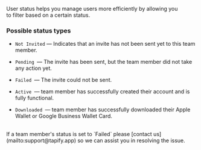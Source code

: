 User status helps you manage users more efficiently by allowing you to filter based on a certain status.

### Possible status types

* `Not Invited` — Indicates that an invite has not been sent yet to this team member.

* `Pending `— The invite has been sent, but the team member did not take any action yet.

* `Failed `— The invite could not be sent.&#x20;

* `Active `— team member has successfully created their account and is fully functional.

* `Downloaded `— team member has successfully downloaded their Apple Wallet or Google Business Wallet Card.

<br>

<Info>
  If a team member's status is set to `Failed` please [contact us](mailto:support@tapify.app) so we can assist you in resolving the issue.
</Info>
